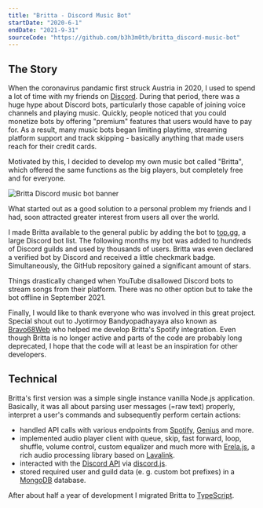 ```yaml
---
title: "Britta - Discord Music Bot"
startDate: "2020-6-1"
endDate: "2021-9-31"
sourceCode: "https://github.com/b3h3m0th/britta_discord-music-bot"
---
```


## The Story

When the coronavirus pandamic first struck Austria in 2020, I used to spend a lot of time with my friends on [Discord](https://discord.com/).
During that period, there was a huge hype about Discord bots, particularly those capable of joining voice channels and playing music.
Quickly, people noticed that you could monetize bots by offering "premium" features that users would have to pay for.
As a result, many music bots began limiting playtime, streaming platform support and track skipping - basically anything that made users reach for their credit cards.

Motivated by this, I decided to develop my own music bot called "Britta", which offered the same functions as the big players, but completely free and for everyone.

![Britta Discord music bot banner](/images/britta-banner.png)

What started out as a good solution to a personal problem my friends and I had, soon attracted greater interest from users all over the world.

I made Britta available to the general public by adding the bot to [top.gg](https://top.gg/), a large Discord bot list.
The following months my bot was added to hundreds of Discord guilds and used by thousands of users.
Britta was even declared a verified bot by Discord and received a little checkmark badge.
Simultaneously, the GitHub repository gained a significant amount of stars.

Things drastically changed when YouTube disallowed Discord bots to stream songs from their platform.
There was no other option but to take the bot offline in September 2021.

Finally, I would like to thank everyone who was involved in this great project. Special shout out to Jyotirmoy Bandyopadhayaya also known as [Bravo68Web](https://www.itsmebravo.dev/) who helped me develop Britta's Spotify integration.
Even though Britta is no longer active and parts of the code are probably long deprecated, I hope that the code will at least be an inspiration for other developers.

## Technical

Britta's first version was a simple single instance vanilla Node.js application.
Basically, it was all about parsing user messages (=raw text) properly, interpret a user's commands and subsequently perform certain actions:
- handled API calls with various endpoints from [Spotify](https://developer.spotify.com/documentation/web-api), [Genius](https://genius.com/) and more.
- implemented audio player client with queue, skip, fast forward, loop, shuffle, volume control, custom equalizer and much more with [Erela.js](https://github.com/erelajs), a rich audio processing library based on [Lavalink](https://lavalink.dev/).
- interacted with the [Discord API](https://discord.com/developers/docs/reference) via [discord.js](https://github.com/discordjs/discord.js).
- stored required user and guild data (e. g. custom bot prefixes) in a [MongoDB](https://www.mongodb.com/) database.

After about half a year of development I migrated Britta to [TypeScript](https://www.typescriptlang.org/).
